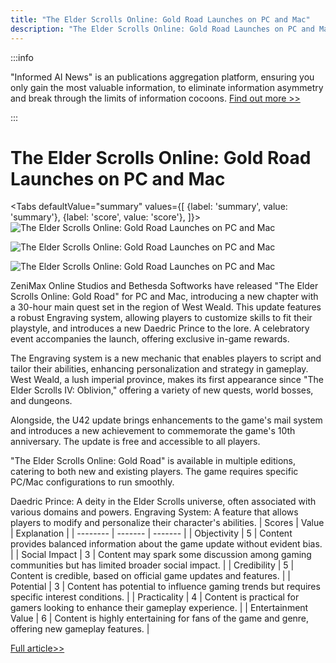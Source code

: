 ```yaml
---
title: "The Elder Scrolls Online: Gold Road Launches on PC and Mac"
description: "The Elder Scrolls Online: Gold Road Launches on PC and Mac"
---
```



:::info

"Informed AI News" is an publications aggregation platform, ensuring you only gain the most valuable information, to eliminate information asymmetry and break through the limits of information cocoons.  [Find out more >>](/)

:::

# The Elder Scrolls Online: Gold Road Launches on PC and Mac


<Tabs
	defaultValue="summary"
	values={[
	{label: 'summary', value: 'summary'},
	{label: 'score', value: 'score'},
]}>
<TabItem value="summary">
<img
  src="https://image.informedainews.com/2024/06/Vid-EM2-1717551802-0.jpg"
  alt="The Elder Scrolls Online: Gold Road Launches on PC and Mac"
/>

<img
  src="https://image.informedainews.com/2024/06/Vid-HMD-1717551802-1.jpg"
  alt="The Elder Scrolls Online: Gold Road Launches on PC and Mac"
/>

<img
  src="https://image.informedainews.com/2024/06/Vid-Z6W-1717551802-2.jpg"
  alt="The Elder Scrolls Online: Gold Road Launches on PC and Mac"
/>



ZeniMax Online Studios and Bethesda Softworks have released "The Elder Scrolls Online: Gold Road" for PC and Mac, introducing a new chapter with a 30-hour main quest set in the region of West Weald. This update features a robust Engraving system, allowing players to customize skills to fit their playstyle, and introduces a new Daedric Prince to the lore. A celebratory event accompanies the launch, offering exclusive in-game rewards.

The Engraving system is a new mechanic that enables players to script and tailor their abilities, enhancing personalization and strategy in gameplay. West Weald, a lush imperial province, makes its first appearance since "The Elder Scrolls IV: Oblivion," offering a variety of new quests, world bosses, and dungeons.

Alongside, the U42 update brings enhancements to the game's mail system and introduces a new achievement to commemorate the game's 10th anniversary. The update is free and accessible to all players.

"The Elder Scrolls Online: Gold Road" is available in multiple editions, catering to both new and existing players. The game requires specific PC/Mac configurations to run smoothly.

Daedric Prince: A deity in the Elder Scrolls universe, often associated with various domains and powers.
Engraving System: A feature that allows players to modify and personalize their character's abilities.
</TabItem>
<TabItem value="score">
	| Scores     | Value   | Explanation |
	| -------- | ------- | ------- |
	| Objectivity  | 5    | Content provides balanced information about the game update without evident bias.    |
	| Social Impact | 3     | Content may spark some discussion among gaming communities but has limited broader social impact.    |
	| Credibility    | 5    | Content is credible, based on official game updates and features.    |
	| Potential    | 3    | Content has potential to influence gaming trends but requires specific interest conditions.    |
	| Practicality    | 4    | Content is practical for gamers looking to enhance their gameplay experience.    |
	| Entertainment Value    | 6    | Content is highly entertaining for fans of the game and genre, offering new gameplay features.    |
</TabItem>
</Tabs>

[Full article>>](https://www.gcores.com/articles/182900)
